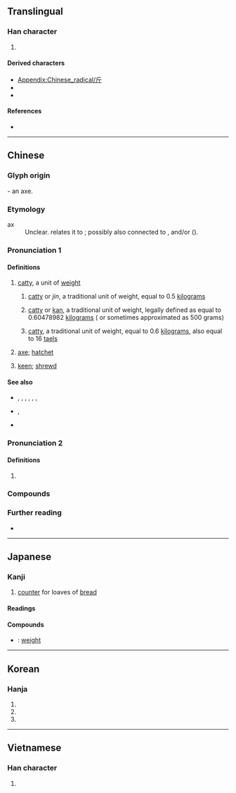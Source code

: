 {{also|觔|斥}}
{{character info}}
{{character info|⽄}}
==Translingual==
{{stroke order|strokes=4}}
{{stroke order|type=animate}}

===Han character===
{{Han char|rn=69|rad=斤|as=00|sn=4|four=72221|canj=HML|ids=⿸𠂆丅,⿸𠂋丨}}

# {{mul-kangxi radical-def}}

====Derived characters====
* [[Appendix:Chinese_radical/斤]]
* {{l|mul|[[伒]], [[𫥁]], [[𠦉]], [[听]], [[圻]], [[妡]], [[岓]], [[㠼]], [[𢏂]], [[忻]], [[折]], [[沂]], [[㹞]], [[𨸢]], [[近]], [[所]], [[𣁰]], [[𪯲]], [[昕]], [[析]], [[歽]], [[𭭜]], [[炘]], [[㸫]], [[𤤆]], [[肵]], [[𭅉]], [[祈]], [[盺]], [[𪿆]], [[𥝹]], [[𬔘]], [[𧘻]], [[䉼]], [[紤]], [[𦕄]], [[蚚]], [[𧣊]], [[訢]]([[䜣]]), [[𧯞]], [[𧵆]], [[赾]], [[𧿧]], [[𨠇]], [[𠒙]], [[釿]]([[𬬱]]), [[𭯐]], [[靳]], [[𩐙]], [[馸]], [[鬿]], [[𪷀]], [[䰺]], [[𬸻]], [[𪌍]], [[𪏴]], [[齗]]([[龂]]), [[𪛊]]}}
* {{l|mul|[[𫢍]], [[劤]], [[邤]], [[𢺼]], [[欣]], [[𣣒]], [[頎]]([[颀]]), [[䖐]], [[丘]], [[𠯓]], [[𢗹]], [[𡗲]], [[𡵱]], [[𪵮]], [[𣥍]], [[𥬊]], [[𩂋]], [[芹]], [[庍]], [[𤴾]], [[𢦲]], [[𨳜]], [[匠]], [[旂]], [[蘄]]([[蕲]])}}

====References====
* {{Han ref|kx=0479.040|dkj=13534|dj=0837.230|hdz=32022.010|uh=65A4|ud=26020|bh=A4E7|bd=42215}}

----

==Chinese==
{{zh-forms|alt=釿-“axe”,觔-“catty”}}

===Glyph origin===
{{Han etyl}}

{{liushu|p}} - an axe.

===Etymology===
;ax
:Unclear. {{zh-ref|Matisoff (2000)}} relates it to {{cog|tbq-lob-pro|*gyan||pickax}}; possibly also connected to {{cog|hmx-pro|*cwI:m||axe}}, {{cog|tai-pro|*xwaːnᴬ||axe}} and/or {{cog|qfa-kms-pro|*kwan}} ({{zh-ref|Schuessler, 2007}}).

===Pronunciation 1===
{{zh-pron
|m=jīn
|m-s=
|dg=җин1
|c=gan1
|c-t=
|g=jin1
|h=pfs=kîn;gd=gin1
|j=jing1
|mb=gé̤ng
|md=gṳ̆ng
|mn=zz,tn,kh,tc,yl:kin/sx:kirn/xm,qz,tp,hc,km,mg,sg:kun
|mn-t=geng1/gêng1/ging1
|mn-t_note=geng1 - Chaozhou, Shantou, Chenghai; gêng - Jieyang; ging1 - Chaoyang
|w=1jin
|x=jin1
|mc=1
|oc=1,1
|ma=y
|cat=n,a
}}

====Definitions====
{{zh-hanzi}}

# [[catty]], a unit of [[weight]]
## {{lb|zh|Mainland}} [[catty]] or ''jin'', a traditional unit of weight, equal to 0.5 [[kilogram]]s
## {{lb|zh|Hong Kong}} [[catty]] or [[kan]], a traditional unit of weight, legally defined as equal to 0.60478982 [[kilogram]]s ({{zh-l|*公斤}} or sometimes approximated as 500 grams)
## {{lb|zh|Taiwan}} [[catty]], a traditional unit of weight, equal to 0.6&nbsp;[[kilogram]]s, also equal to 16&nbsp;[[tael]]s
# {{lb|zh|archaic}} [[axe]]; [[hatchet]]
#: {{zh-x|匠 ^石 運 斤 成 風，聽 而 斫 之。|(The artisan) Shi whirled his '''axe''' so as to produce a wind, which immediately carried off the mud entirely.|ref=Zhuangzi-L}}
# [[keen]]; [[shrewd]]

====See also====
* {{zh-l|擔}}, {{zh-l|兩}}, {{zh-l|錢}}, {{zh-l|分}}, {{zh-l|金衡兩}}, {{zh-l|金衡錢}}, {{zh-l|金衡分}}
* {{zh-l|公斤}}, {{zh-l|克}}
* {{zh-l|臺斤}}

===Pronunciation 2===
{{zh-pron
|m=jīn
|dial=n
|mc=2
|oc=n,2
|cat=v,a
}}

====Definitions====
{{zh-hanzi}}

# {{zh-only|斤斤}}

===Compounds===
{{zh-der|公斤|千斤|幾斤幾兩|八兩半斤|分斤撥兩|不識斤兩|匠石運斤|彈斤估兩|宋斤魯削|市斤|千斤頂|半斤八兩|分斤較兩|偷斤減兩|分斤掰兩|斤兩|搬斤播兩|斤斸|沒眼斤|掂斤抹兩|斤斤|掂斤估兩|斧斤|斤斤計較|斤斧|短斤缺兩|有斤兩|秤斤注兩|掂斤播兩|運斤成風|肉重千斤|缺斤少兩|郢匠揮斤|缺斤短兩|臺斤|輟斤|邀斤|論斤估兩|四兩撥千斤}}

===Further reading===
* {{thcwd|807}}

{{zh-cat|Beginning|Units of measure}}

----

==Japanese==

===Kanji===
{{ja-kanji|grade=c|rs=斤00}}

# [[counter]] for loaves of [[bread]]

====Readings====
{{ja-readings
|goon=こん
|kanon=きん
|kun=おの-
}}

====Compounds====
{{der-top|Compounds}}
* {{ja-r|斤量|きんりょう}}: [[weight]]
{{der-bottom}}

----

==Korean==

===Hanja===
{{ko-hanja|근|근}}

# {{hanja form of|근|[[catty]]}}
# {{hanja form of|근|[[axe]]}}
# {{hanja form of|근|[[keen]], [[shrewd]]}}

----

==Vietnamese==

===Han character===
{{vi-readings|reading=cân, rìu|rs=斤00}}

# {{rfdef|vi|sort=斤00}}

[[Category:CJKV radicals| ]]